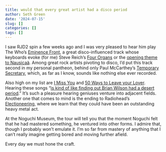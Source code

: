 ```yaml
---
title: would that every great artist had a disco period
author: Seth Green
date: '2024-07-15'
slug: []
categories: []
tags: []
---
```


I saw RJD2 spin a few weeks ago and I was very pleased to hear him play The Who's [Eminence Front](https://open.spotify.com/track/0LN5gIsS5tQSmRzQrHSaTR?si=a3a7a5cc79804a21), a great disco-influenced track whose keyboards evoke (for me) Steve Reich's [Four Organs](https://open.spotify.com/track/1c2F2h6Af9skg91Wp5xl1Q?si=103c13efea914bd8) or the [opening theme to Nausicaä](https://open.spotify.com/track/0QW4RCyj2Tc2N0hD1FjkcS?si=69983ff2697e404a). Among great rock artists pivoting to disco, I'd put this track second in my personal pantheon, behind only Paul McCarthey's [Temporary Secretary](https://open.spotify.com/track/4zcoGX2OQMMf4gs6KO9jzX?si=1a91fc17ab8c4272), which, as far as I know, sounds like nothing else ever recorded. 

Also high on my list are [I Miss You](https://open.spotify.com/track/3hJLKtTpgct9Y9wKww0BiR?si=78c9d3f29c684661) and [50 Ways to Leave your Lover](https://open.spotify.com/track/6Qb7gtV6Q4MnUjSbkFcopl?si=a54a7cf7a750491d). Hearing these songs "[is kind of like finding out Brian Wilson had a desert period](https://www.nytimes.com/2018/05/24/arts/okeeffes-hawaii-paintings.html?auth=login-google1tap&login=google1tap)." It's such a pleasure hearing geniuses venture into adjacent fields. Another one that comes to mind is the ending to Radiohead's [Electioneering](https://open.spotify.com/track/0gTRROuntlrPQ64W3J2Etv?si=8c996b49429d48f5), where we learn that they could have been an outstanding heavy metal act.

At the Noguchi Museum, the tour will tell you that the moment Noguchi felt that he had mastered something, he ventured into other forms. I admire that, though I probably won't emulate it. I'm so far from mastery of anything that I can't really imagine getting bored and moving further afield. 

Every day we must hone the craft.

